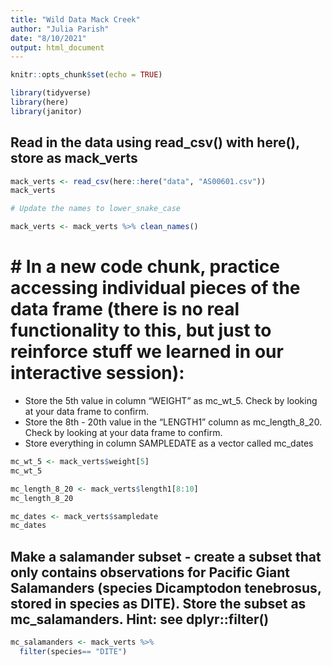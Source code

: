 ```yaml
---
title: "Wild Data Mack Creek"
author: "Julia Parish"
date: "8/10/2021"
output: html_document
---
```


```r
knitr::opts_chunk$set(echo = TRUE)

library(tidyverse)
library(here)
library(janitor)

```
## Read in the data using read_csv() with here(), store as mack_verts

```r
mack_verts <- read_csv(here::here("data", "AS00601.csv"))
mack_verts

# Update the names to lower_snake_case

mack_verts <- mack_verts %>% clean_names()

```

# # In a new code chunk, practice accessing individual pieces of the data frame (there is no real functionality to this, but just to reinforce stuff we learned in our interactive session):
- Store the 5th value in column “WEIGHT” as mc_wt_5. Check by looking at your data frame to confirm.
- Store the 8th - 20th value in the “LENGTH1” column as mc_length_8_20. Check by looking at your data frame to confirm.
- Store everything in column SAMPLEDATE as a vector called mc_dates

```r
mc_wt_5 <- mack_verts$weight[5] 
mc_wt_5

mc_length_8_20 <- mack_verts$length1[8:10]
mc_length_8_20

mc_dates <- mack_verts$sampledate
mc_dates

```
## Make a salamander subset - create a subset that only contains observations for Pacific Giant Salamanders (species Dicamptodon tenebrosus, stored in species as DITE). Store the subset as mc_salamanders. Hint: see dplyr::filter()

```r
mc_salamanders <- mack_verts %>% 
  filter(species== "DITE")

```

